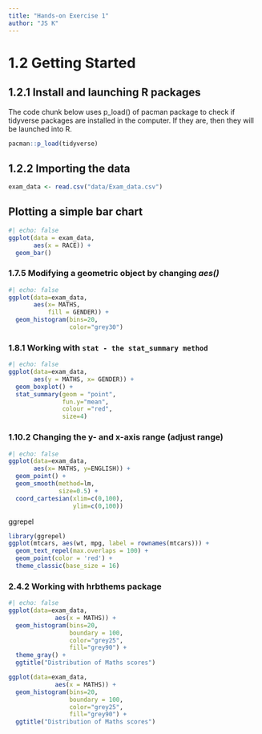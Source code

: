 ```yaml
---
title: "Hands-on Exercise 1"
author: "JS K"
---
```


# 1.2 Getting Started

## 1.2.1 Install and launching R packages

The code chunk below uses p_load() of pacman package to check if tidyverse packages are installed in the computer. If they are, then they will be launched into R.

```r
pacman::p_load(tidyverse)
```

## 1.2.2 Importing the data

```r
exam_data <- read.csv("data/Exam_data.csv")
```

## Plotting a simple bar chart

```r
#| echo: false
ggplot(data = exam_data,
       aes(x = RACE)) +
  geom_bar()
```

### 1.7.5 Modifying a geometric object by changing *aes()*

```r
#| echo: false
ggplot(data=exam_data, 
       aes(x= MATHS, 
           fill = GENDER)) +
  geom_histogram(bins=20, 
                 color="grey30")
```

### 1.8.1 Working with `stat - the stat_summary method`

```r
#| echo: false
ggplot(data=exam_data, 
       aes(y = MATHS, x= GENDER)) +
  geom_boxplot() +
  stat_summary(geom = "point",       
               fun.y="mean",         
               colour ="red",        
               size=4)       
```

### 1.10.2 Changing the y- and x-axis range (adjust range)

```r
#| echo: false
ggplot(data=exam_data, 
       aes(x= MATHS, y=ENGLISH)) +
  geom_point() +
  geom_smooth(method=lm, 
              size=0.5) +  
  coord_cartesian(xlim=c(0,100),
                  ylim=c(0,100))
```

ggrepel

```r
library(ggrepel)
ggplot(mtcars, aes(wt, mpg, label = rownames(mtcars))) +
  geom_text_repel(max.overlaps = 100) +
  geom_point(color = 'red') +
  theme_classic(base_size = 16)
```

### 2.4.2 Working with hrbthems package

```r
#| echo: false
ggplot(data=exam_data, 
             aes(x = MATHS)) +
  geom_histogram(bins=20, 
                 boundary = 100,
                 color="grey25", 
                 fill="grey90") +
  theme_gray() +
  ggtitle("Distribution of Maths scores") 
```

```r
ggplot(data=exam_data, 
             aes(x = MATHS)) +
  geom_histogram(bins=20, 
                 boundary = 100,
                 color="grey25", 
                 fill="grey90") +
  ggtitle("Distribution of Maths scores")
```
